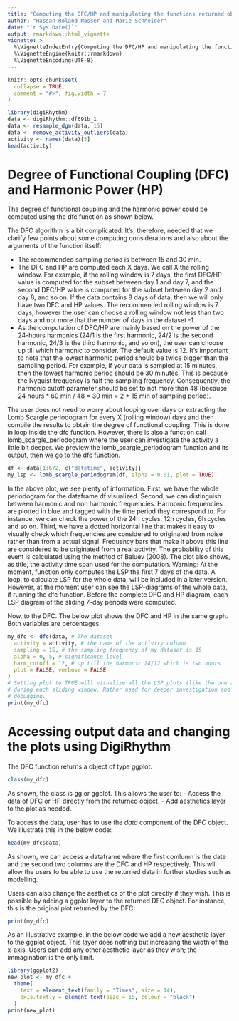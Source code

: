 ```yaml
---
title: "Computing the DFC/HP and manipulating the functions returned objects"
author: "Hassan-Roland Nasser and Marie Schneider"
date: "`r Sys.Date()`"
output: rmarkdown::html_vignette
vignette: >
  %\VignetteIndexEntry{Computing the DFC/HP and manipulating the functions returned objects}
  %\VignetteEngine{knitr::rmarkdown}
  %\VignetteEncoding{UTF-8}
---
```


```r
knitr::opts_chunk$set(
  collapse = TRUE,
  comment = "#>", fig.width = 7
)
```

```r
library(digiRhythm)
data <- digiRhythm::df691b_1
data <- resample_dgm(data, 15)
data <- remove_activity_outliers(data)
activity <- names(data)[3]
head(activity)
```

# Degree of Functional Coupling (DFC) and Harmonic Power (HP)
The degree of functional coupling and the harmonic power could be computed using the dfc function as shown below.

The DFC algorithm is a bit complicated. It's, therefore, needed that we clarify few points about some computing considerations and also about the arguments of the function itself:

- The recommended sampling period is between 15 and 30 min.
- The DFC and HP are computed each X days. We call X the rolling window. For example, if the rolling window is 7 days, the first DFC/HP value is computed for the subset between day 1 and day 7, and the second DFC/HP value is computed for the subset between day 2 and day 8, and so on. If the data contains 8 days of data, then we will only have two DFC and HP values. The recommended rolling window is 7 days, however the user can choose a rolling window not less than two days and not more that the number of days in the dataset -1.
- As the computation of DFC/HP are mainly based on the power of the 24-hours harmonics (24/1 is the first harmonic, 24/2 is the second harmonic, 24/3 is the third harmonic, and so on), the user can choose up till which harmonic to consider. The default value is 12. It's important to note that the lowest harmonic period should be twice bigger than the sampling period. For example, if your data is sampled at 15 minutes, then the lowest harmonic period should be 30 minutes. This is because the Nyquist frequency is half the sampling frequency. Consequently, the harmonic cutoff parameter should be set to not more than 48 (because 24 hours * 60 min / 48 = 30 min = 2 * 15 min of sampling period).

The user does not need to worry about looping over days or extracting the Lomb Scargle periodogram for every X (rolling window) days and then compile the results to obtain the degree of functional coupling. This is done in loop inside the dfc function. However, there
is also a function call lomb_scargle_periodogram where the user can investigate the activity a little bit deeper. We preview the lomb_scargle_periodogram function and its output, then we go to the dfc function.

```r
df <- data[1:672, c("datetime", activity)]
my_lsp <- lomb_scargle_periodogram(df, alpha = 0.01, plot = TRUE)
```

In the above plot, we see plenty of information. First, we have the whole periodogram for the dataframe df visualized. Second, we can distinguish between
harmonic and non harmonic frequencies. Harmonic frequencies are plotted in blue and tagged with the time period they correspond to. For instance, we can check the power of the 24h cycles, 12h cycles, 6h cycles and so on. Third, we have a dotted horizontal line that makes it easy to visually check which frequencies are considered to originated from noise rather than from a actual signal. Frequency bars that make it above this line are considered to be originated from a real activity. The probability of this event is calculated using the method of Baluev (2008). The plot also shows, as title, the activity time span used for the computation.
Warning: At the moment, function only computes the LSP the first 7 days of the data. A loop, to calculate LSP for the whole data, will be included in a later version. However, at the moment user can see the LSP-diagrams of the whole data, if running the dfc function. Before the complete DFC and HP diagram, each LSP diagram of the sliding 7-day periods were computed.

Now, to the DFC. The below plot shows the DFC and HP in the same graph. Both variables are percentages.

```r
my_dfc <- dfc(data, # The dataset
  activity = activity, # the name of the activity column
  sampling = 15, # the sampling frequency of my dataset is 15
  alpha = 0, 5, # significance level
  harm_cutoff = 12, # up till the harmonic 24/12 which is two hours
  plot = FALSE, verbose = FALSE
)
# Setting plot to TRUE will visualize all the LSP plots (like the one above)
# during each sliding window. Rather used for deeper investigation and
# debugging.
print(my_dfc)
```
# Accessing output data and changing the plots using DigiRhythm

The DFC function returns a object of type ggplot:

```r
class(my_dfc)
```

As shown, the class is gg or ggplot. This allows the user to:
- Access the data of DFC or HP directly from the returned object.
- Add aesthetics layer to the plot as needed.

To access the data, user has to use the *data* component of the DFC object. We illustrate this in the below code:

```r
head(my_dfc$data)
```
As shown, we can access a dataframe where the first comlumn is the date and the second two columns are the DFC and HP respectively. This will allow the users to be able to use the returned data in further studies such as modelling.

Users can also change the aesthetics of the plot directly if they wish. This is possible by adding a ggplot layer to the returned DFC object. For instance, this is the original plot returned by the DFC:

```r
print(my_dfc)
```
As an illustrative example, in the below code we add a new aesthetic layer to the ggplot object. This layer does nothing but increasing the width of the x-axis. Users can add any other aesthetic layer as they wish; the immagination is the only limit.

```r
library(ggplot2)
new_plot <- my_dfc +
  theme(
    text = element_text(family = "Times", size = 14),
    axis.text.y = element_text(size = 15, colour = "black")
  )
print(new_plot)
```
